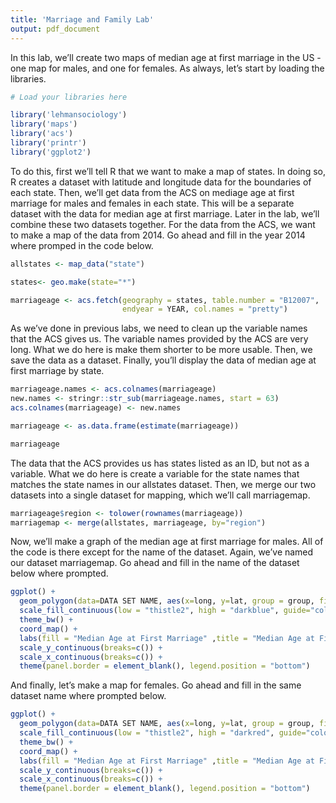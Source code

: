 ```yaml
---
title: 'Marriage and Family Lab'
output: pdf_document
---
```


In this lab, we'll create two maps of median age at first marriage in the US - one map for males, and one for females.  As always, let's start by loading the libraries.
 
```r
# Load your libraries here

library('lehmansociology')
library('maps')
library('acs')
library('printr')
library('ggplot2')

```

To do this, first we'll tell R that we want to make a map of states.  In doing so, R creates a dataset with latitude and longitude data for the boundaries of each state.  Then, we'll get data from the ACS on mediage age at first marriage for males and females in each state.  This will be a separate dataset with the data for median age at first marriage.  Later in the lab, we'll combine these two datasets together.  For the data from the ACS, we want to make a map of the data from 2014.  Go ahead and fill in the year 2014 where promped in the code below.

````r

allstates <- map_data("state")

states<- geo.make(state="*")

marriageage <- acs.fetch(geography = states, table.number = "B12007", 
                         endyear = YEAR, col.names = "pretty")

````

As we've done in previous labs, we need to clean up the variable names that the ACS gives us.  The variable names provided by the ACS are very long.  What we do here is make them shorter to be more usable.  Then, we save the data as a dataset.  Finally, you'll display the data of median age at first marriage by state.

````r

marriageage.names <- acs.colnames(marriageage)
new.names <- stringr::str_sub(marriageage.names, start = 63)
acs.colnames(marriageage) <- new.names

marriageage <- as.data.frame(estimate(marriageage))

marriageage

````

The data that the ACS provides us has states listed as an ID, but not as a variable.  What we do here is create a variable for the state names that matches the state names in our allstates dataset.  Then, we merge our two datasets into a single dataset for mapping, which we'll call marriagemap.

````r

marriageage$region <- tolower(rownames(marriageage))
marriagemap <- merge(allstates, marriageage, by="region")

````

Now, we'll make a graph of the median age at first marriage for males.  All of the code is there except for the name of the dataset.  Again, we've named our dataset marriagemap.  Go ahead and fill in the name of the dataset below where prompted.

````r

ggplot() + 
  geom_polygon(data=DATA SET NAME, aes(x=long, y=lat, group = group, fill=marriagemap$Male),colour="white") +
  scale_fill_continuous(low = "thistle2", high = "darkblue", guide="colorbar") +
  theme_bw() + 
  coord_map() +
  labs(fill = "Median Age at First Marriage" ,title = "Median Age at First Marriage, Males, 2014", x="", y="") + 
  scale_y_continuous(breaks=c()) + 
  scale_x_continuous(breaks=c()) + 
  theme(panel.border = element_blank(), legend.position = "bottom")

````

And finally, let's make a map for females.  Go ahead and fill in the same dataset name where prompted below.

````r

ggplot() + 
  geom_polygon(data=DATA SET NAME, aes(x=long, y=lat, group = group, fill=marriagemap$Female),colour="white") +
  scale_fill_continuous(low = "thistle2", high = "darkred", guide="colorbar") +
  theme_bw() + 
  coord_map() +
  labs(fill = "Median Age at First Marriage" ,title = "Median Age at First Marriage, Females, 2014", x="", y="") + 
  scale_y_continuous(breaks=c()) + 
  scale_x_continuous(breaks=c()) + 
  theme(panel.border = element_blank(), legend.position = "bottom")

````
